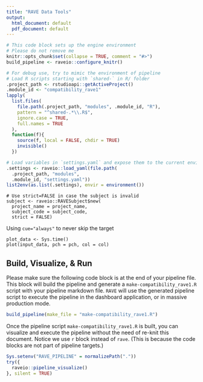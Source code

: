 ```yaml
---
title: "RAVE Data Tools"
output:
  html_document: default
  pdf_document: default
---
```


```r
# This code block sets up the engine environment
# Please do not remove me
knitr::opts_chunk$set(collapse = TRUE, comment = "#>")
build_pipeline <- raveio::configure_knitr()

# For debug use, try to mimic the environment of pipeline
# Load R scripts starting with `shared-` in R/ folder
.project_path <- rstudioapi::getActiveProject()
.module_id <- "compatibility_rave1"
lapply(
  list.files(
    file.path(.project_path, "modules", .module_id, "R"),
    pattern = "^shared-.*\\.R$",
    ignore.case = TRUE,
    full.names = TRUE
  ), 
  function(f){
    source(f, local = FALSE, chdir = TRUE)
    invisible()
  })

# Load variables in `settings.yaml` and expose them to the current environment
.settings <- raveio::load_yaml(file.path(
  .project_path, "modules", 
  .module_id, "settings.yaml"))
list2env(as.list(.settings), envir = environment())
```


```rave
# Use strict=FALSE in case the subject is invalid
subject <- raveio::RAVESubject$new(
  project_name = project_name,
  subject_code = subject_code,
  strict = FALSE)
```

Using `cue="always"` to never skip the target

```rave
plot_data <- Sys.time()
plot(input_data, pch = pch, col = col)
```


## Build, Visualize, & Run

Please make sure the following code block is at the end of your pipeline file. This block will build the pipeline and generate a `make-compatibility_rave1.R` script with your pipeline markdown file. `RAVE` will use the generated pipeline script to execute the pipeline in the dashboard application, or in massive production mode.

```r
build_pipeline(make_file = "make-compatibility_rave1.R")
```


Once the pipeline script `make-compatibility_rave1.R` is built, you can visualize and execute the pipeline without the need of re-knit this document. Notice we use `r` block instead of `rave`. (This is because the code blocks are not part of pipeline targets.)

```r
Sys.setenv("RAVE_PIPELINE" = normalizePath("."))
try({
  raveio::pipeline_visualize()
}, silent = TRUE)
```







